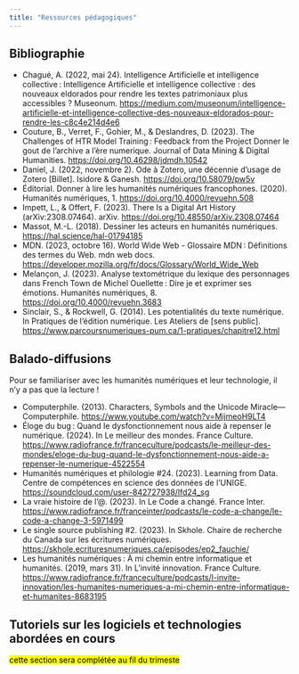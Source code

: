 ```yaml
---
title: "Ressources pédagogiques"
---
```


## Bibliographie

- Chagué, A. (2022, mai 24). Intelligence Artificielle et intelligence collective : Intelligence Artificielle et intelligence collective : des nouveaux eldorados pour rendre les textes patrimoniaux plus accessibles ? Museonum. [https://medium.com/museonum/intelligence-artificielle-et-intelligence-collective-des-nouveaux-eldorados-pour-rendre-les-c8c4e214d4e6](https://medium.com/museonum/intelligence-artificielle-et-intelligence-collective-des-nouveaux-eldorados-pour-rendre-les-c8c4e214d4e6) 
- Couture, B., Verret, F., Gohier, M., & Deslandres, D. (2023). The Challenges of HTR Model Training : Feedback from the Project Donner le gout de l’archive a l’ère numerique. Journal of Data Mining & Digital Humanities. [https://doi.org/10.46298/jdmdh.10542](https://doi.org/10.46298/jdmdh.10542) 
- Daniel, J. (2022, novembre 2). Ode à Zotero, une décennie d’usage de Zotero [Billet]. Isidore & Ganesh. [https://doi.org/10.58079/pw5v](https://doi.org/10.58079/pw5v) 
- Éditorial. Donner à lire les humanités numériques francophones. (2020). Humanités numériques, 1. [https://doi.org/10.4000/revuehn.508](https://doi.org/10.4000/revuehn.508) 
- Impett, L., & Offert, F. (2023). There Is a Digital Art History (arXiv:2308.07464). arXiv. [https://doi.org/10.48550/arXiv.2308.07464](https://doi.org/10.48550/arXiv.2308.07464) 
- Massot, M.-L. (2018). Dessiner les acteurs en humanités numériques. [https://hal.science/hal-01794185](https://hal.science/hal-01794185) 
- MDN. (2023, octobre 16). World Wide Web - Glossaire MDN : Définitions des termes du Web. mdn web docs. [https://developer.mozilla.org/fr/docs/Glossary/World_Wide_Web](https://developer.mozilla.org/fr/docs/Glossary/World_Wide_Web) 
- Melançon, J. (2023). Analyse textométrique du lexique des personnages dans French Town de Michel Ouellette : Dire je et exprimer ses émotions. Humanités numériques, 8. [https://doi.org/10.4000/revuehn.3683](https://doi.org/10.4000/revuehn.3683)
- Sinclair, S., & Rockwell, G. (2014). Les potentialités du texte numérique. In Pratiques de l’édition numérique. Les Ateliers de [sens public]. [https://www.parcoursnumeriques-pum.ca/1-pratiques/chapitre12.html](https://www.parcoursnumeriques-pum.ca/1-pratiques/chapitre12.html) 

## Balado-diffusions

Pour se familiariser avec les humanités numériques et leur technologie, il n'y a pas que la lecture ! 

- Computerphile. (2013). Characters, Symbols and the Unicode Miracle—Computerphile. [https://www.youtube.com/watch?v=MijmeoH9LT4](https://www.youtube.com/watch?v=MijmeoH9LT4) 
- Éloge du bug : Quand le dysfonctionnement nous aide à repenser le numérique. (2024). In Le meilleur des mondes. France Culture. [https://www.radiofrance.fr/franceculture/podcasts/le-meilleur-des-mondes/eloge-du-bug-quand-le-dysfonctionnement-nous-aide-a-repenser-le-numerique-4522554](https://www.radiofrance.fr/franceculture/podcasts/le-meilleur-des-mondes/eloge-du-bug-quand-le-dysfonctionnement-nous-aide-a-repenser-le-numerique-4522554) 
- Humanités numériques et philologie #24. (2023). Learning from Data. Centre de compétences en science des données de l’UNIGE. [https://soundcloud.com/user-842727938/lfd24_sg](https://soundcloud.com/user-842727938/lfd24_sg) 
- La vraie histoire de l’@. (2023). In Le Code a changé. France Inter. [https://www.radiofrance.fr/franceinter/podcasts/le-code-a-change/le-code-a-change-3-5971499 ](https://www.radiofrance.fr/franceinter/podcasts/le-code-a-change/le-code-a-change-3-5971499)
- Le single source publishing #2. (2023).  In Skhole. Chaire de recherche du Canada sur les écritures numériques. [https://skhole.ecrituresnumeriques.ca/episodes/ep2_fauchie/](https://skhole.ecrituresnumeriques.ca/episodes/ep2_fauchie/) 
- Les humanités numériques : À mi chemin entre informatique et humanités. (2019, mars 31). In L’invité innovation. France Culture. [https://www.radiofrance.fr/franceculture/podcasts/l-invite-innovation/les-humanites-numeriques-a-mi-chemin-entre-informatique-et-humanites-8683195](https://www.radiofrance.fr/franceculture/podcasts/l-invite-innovation/les-humanites-numeriques-a-mi-chemin-entre-informatique-et-humanites-8683195) 

## Tutoriels sur les logiciels et technologies abordées en cours

<mark>cette section sera complétée au fil du trimeste</mark>